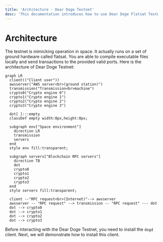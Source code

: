 ```yaml
---
title: 'Architecture · Dear Doge Testnet'
desc: 'This documentation introduces how to use Dear Doge Flatsat Testnet to deploy and simulate applications running in space orbit.'
---
```



# Architecture

The testnet is mimicking operation in space. It actually runs on a set of ground hardware called flatsat. You are able to compile executable files locally and send transactions to the provided valid ports. Here is the architecture of Dear Doge Testnet:

```mermaid
graph LR
  client(("Client user"))
  awsserver("AWS server<br>(ground station)")
  transmission("Transmission<br>machine")
  crypto0("Crypto engine 0")
  crypto1("Crypto engine 1")
  crypto2("Crypto engine 2")
  crypto3("Crypto engine 3")

  dot[ ]:::empty
  classDef empty width:0px,height:0px;

  subgraph env["Space environment"]
    direction LR
    transmission
    servers
  end
  style env fill:transparent;

  subgraph servers["Blockchain RPC servers"]
    direction TB
    dot
    crypto0
    crypto1
    crypto2
    crypto3
  end
  style servers fill:transparent;

  client --"RPC request<br>(Internet)"--> awsserver
  awsserver -- "RPC request" --> transmission -- "RPC request" --- dot
  dot --> crypto0
  dot --> crypto1
  dot --> crypto2
  dot --> crypto3
```

Before interacting with the Dear Doge Testnet, you need to install the `dogd` client. Next, we will demonstrate how to install this client.
